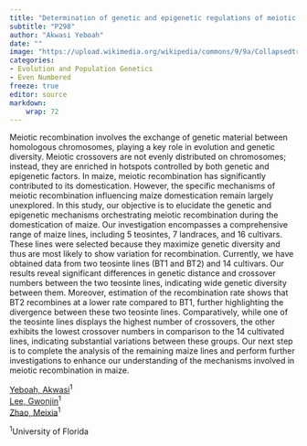 ```yaml
---
title: "Determination of genetic and epigenetic regulations of meiotic recombination under domestication in maize"
subtitle: "P298"
author: "Akwasi Yeboah"
date: ""
image: "https://upload.wikimedia.org/wikipedia/commons/9/9a/CollapsedtreeLabels-simplified-fi.svg"
categories: 
- Evolution and Population Genetics
- Even Numbered
freeze: true
editor: source
markdown: 
    wrap: 72
---
```


Meiotic recombination involves the exchange of genetic material between homologous chromosomes, playing a key role in evolution and genetic diversity. Meiotic crossovers are not evenly distributed on chromosomes; instead, they are enriched in hotspots controlled by both genetic and epigenetic factors. In maize, meiotic recombination has significantly contributed to its domestication. However, the specific mechanisms of meiotic recombination influencing maize domestication remain largely unexplored. In this study, our objective is to elucidate the genetic and epigenetic mechanisms orchestrating meiotic recombination during the domestication of maize. Our investigation encompasses a comprehensive range of maize lines, including 5 teosintes, 7 landraces, and 16 cultivars. These lines were selected because they maximize genetic diversity and thus are most likely to show variation for recombination. Currently, we have obtained data from two teosinte lines (BT1 and BT2) and 14 cultivars. Our results reveal significant differences in genetic distance and crossover numbers between the two teosinte lines, indicating wide genetic diversity between them. Moreover, estimation of the recombination rate shows that BT2 recombines at a lower rate compared to BT1, further highlighting the divergence between these two teosinte lines. Comparatively, while one of the teosinte lines displays the highest number of crossovers, the other exhibits the lowest crossover numbers in comparison to the 14 cultivated lines, indicating substantial variations between these groups. Our next step is to complete the analysis of the remaining maize lines and perform further investigations to enhance our understanding of the mechanisms involved in meiotic recombination in maize.

<a href='mailto:akwasiyeboah@ufl.edu'>Yeboah, Akwasi</a><sup>1</sup><br><a href='mailto:lee.gwonjin@ufl.edu'>Lee, Gwonjin</a><sup>1</sup><br><a href='mailto:meixiazhao@ufl.edu'>Zhao, Meixia</a><sup>1</sup><br>

<sup>1</sup>University of Florida<br>